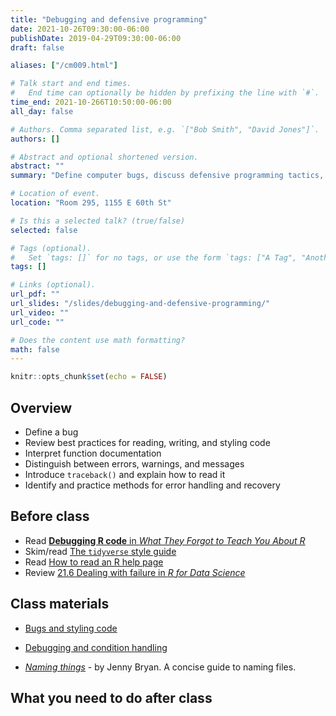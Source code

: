 ```yaml
---
title: "Debugging and defensive programming"
date: 2021-10-26T09:30:00-06:00
publishDate: 2019-04-29T09:30:00-06:00
draft: false

aliases: ["/cm009.html"]

# Talk start and end times.
#   End time can optionally be hidden by prefixing the line with `#`.
time_end: 2021-10-266T10:50:00-06:00
all_day: false

# Authors. Comma separated list, e.g. `["Bob Smith", "David Jones"]`.
authors: []

# Abstract and optional shortened version.
abstract: ""
summary: "Define computer bugs, discuss defensive programming tactics, and practice troubleshooting scripts."

# Location of event.
location: "Room 295, 1155 E 60th St"

# Is this a selected talk? (true/false)
selected: false

# Tags (optional).
#   Set `tags: []` for no tags, or use the form `tags: ["A Tag", "Another Tag"]` for one or more tags.
tags: []

# Links (optional).
url_pdf: ""
url_slides: "/slides/debugging-and-defensive-programming/"
url_video: ""
url_code: ""

# Does the content use math formatting?
math: false
---
```


```r
knitr::opts_chunk$set(echo = FALSE)
```

## Overview

* Define a bug
* Review best practices for reading, writing, and styling code
* Interpret function documentation
* Distinguish between errors, warnings, and messages
* Introduce `traceback()` and explain how to read it
* Identify and practice methods for error handling and recovery

## Before class

* Read [**Debugging R code** in *What They Forgot to Teach You About R*](https://rstats.wtf/debugging-r-code.html)
* Skim/read [The `tidyverse` style guide](http://style.tidyverse.org/)
* Read [How to read an R help page](http://socviz.co/appendix.html#how-to-read-an-r-help-page)
* Review [21.6 Dealing with failure in *R for Data Science*](http://r4ds.had.co.nz/iteration.html#dealing-with-failure)

## Class materials

* [Bugs and styling code](/notes/style-guide/)
* [Debugging and condition handling](/notes/condition-handling/)

* [*Naming things*](http://www2.stat.duke.edu/~rcs46/lectures_2015/01-markdown-git/slides/naming-slides/naming-slides.pdf) - by Jenny Bryan. A concise guide to naming files.

## What you need to do after class

